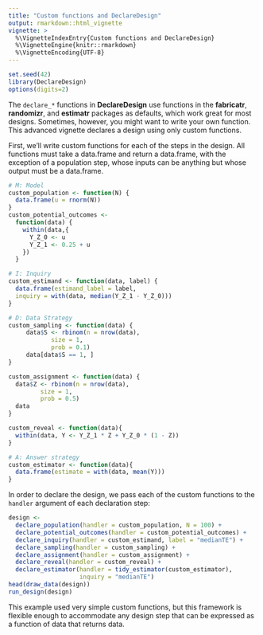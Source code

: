 ```yaml
---
title: "Custom functions and DeclareDesign"
output: rmarkdown::html_vignette
vignette: >
  %\VignetteIndexEntry{Custom functions and DeclareDesign}
  %\VignetteEngine{knitr::rmarkdown}
  %\VignetteEncoding{UTF-8}
---
```


```r
set.seed(42)
library(DeclareDesign)
options(digits=2)
```

The `declare_*` functions in **DeclareDesign** use functions in the **fabricatr**, **randomizr**, and **estimatr** packages as defaults, which work great for most designs. Sometimes, however, you might want to write your own function. This advanced vignette declares a design using only custom functions.

First, we'll write custom functions for each of the steps in the design. All functions must take a data.frame and return a data.frame, with the exception of a population step, whose inputs can be anything but whose output must be a data.frame.

```r
# M: Model
custom_population <- function(N) {
  data.frame(u = rnorm(N))
}
custom_potential_outcomes <-
  function(data) {
    within(data,{
      Y_Z_0 <- u
      Y_Z_1 <- 0.25 + u
    })
  }

# I: Inquiry
custom_estimand <- function(data, label) {
  data.frame(estimand_label = label,
  inquiry = with(data, median(Y_Z_1 - Y_Z_0)))
}

# D: Data Strategy
custom_sampling <- function(data) {
     data$S <- rbinom(n = nrow(data),
            size = 1,
            prob = 0.1)
     data[data$S == 1, ]
}

custom_assignment <- function(data) {
  data$Z <- rbinom(n = nrow(data),
         size = 1,
         prob = 0.5)
  data
}

custom_reveal <- function(data){
  within(data, Y <- Y_Z_1 * Z + Y_Z_0 * (1 - Z))
}

# A: Answer strategy
custom_estimator <- function(data){
  data.frame(estimate = with(data, mean(Y)))
}
```

In order to declare the design, we pass each of the custom functions to the `handler` argument of each declaration step:

```r
design <- 
  declare_population(handler = custom_population, N = 100) + 
  declare_potential_outcomes(handler = custom_potential_outcomes) + 
  declare_inquiry(handler = custom_estimand, label = "medianTE") + 
  declare_sampling(handler = custom_sampling) + 
  declare_assignment(handler = custom_assignment) + 
  declare_reveal(handler = custom_reveal) + 
  declare_estimator(handler = tidy_estimator(custom_estimator), 
                    inquiry = "medianTE")
head(draw_data(design))
run_design(design)
```

This example used very simple custom functions, but this framework is flexible enough to accommodate any design step that can be expressed as a function of data that returns data.
